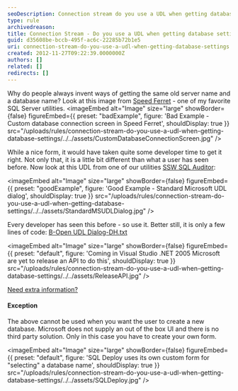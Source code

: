 ```yaml
---
seoDescription: Connection stream do you use a UDL when getting database settings?
type: rule
archivedreason:
title: Connection Stream - Do you use a UDL when getting database settings?
guid: d35608be-bccb-495f-ac6c-22285b72b1e5
uri: connection-stream-do-you-use-a-udl-when-getting-database-settings
created: 2012-11-27T09:22:39.0000000Z
authors: []
related: []
redirects: []
---
```


Why do people always invent ways of getting the same old server name and a database name? Look at this image from [Speed Ferret](http://www.ssw.com.au/ssw/Standards/DeveloperGeneral/SQLservertools.aspx#SpeedFerret) - one of my favorite SQL Server utilities.
<imageEmbed
  alt="Image"
  size="large"
  showBorder={false}
  figureEmbed={{
    preset: "badExample",
    figure: 'Bad Example - Custom database connection screen in Speed Ferret',
    shouldDisplay: true
  }}
  src="/uploads/rules/connection-stream-do-you-use-a-udl-when-getting-database-settings/../../assets/CustomDatabaseConnectionScreen.jpg"
/>

While a nice form, it would have taken quite some developer time to get it right. Not only that, it is a little bit different than what a user has seen before. Now look at this UDL from one of our utilities [SSW SQL Auditor](https://www.ssw.com.au/ssw/SQLAuditor/):

<imageEmbed
  alt="Image"
  size="large"
  showBorder={false}
  figureEmbed={{
    preset: "goodExample",
    figure: 'Good Example - Standard Microsoft UDL dialog',
    shouldDisplay: true
  }}
  src="/uploads/rules/connection-stream-do-you-use-a-udl-when-getting-database-settings/../../assets/StandardMSUDLDialog.jpg"
/>

Every developer has seen this before - so use it. Better still, it is only a few lines of code: [B-Open UDL Dialog-DH.txt](https://gist.github.com/SSWConsulting/60cce3f7a65665d7dae2#file-b-open-udl-dialog-dh)


<imageEmbed
  alt="Image"
  size="large"
  showBorder={false}
  figureEmbed={{
    preset: "default",
    figure: 'Coming in Visual Studio .NET 2005 Microsoft are yet to release an API to do this',
    shouldDisplay: true
  }}
  src="/uploads/rules/connection-stream-do-you-use-a-udl-when-getting-database-settings/../../assets/ReleaseAPI.jpg"
/>

[Need extra information?](https://www.ssw.com.au/ssw/Standards/BetterSoftwareSuggestions/MSForm.aspx#InvokingOLEBDataLinkPropertiesDialog)

#### Exception

The above cannot be used when you want the user to create a new database. Microsoft does not supply an out of the box UI and there is no third party solution. Only in this case you have to create your own form.


<imageEmbed
  alt="Image"
  size="large"
  showBorder={false}
  figureEmbed={{
    preset: "default",
    figure: 'SQL Deploy uses its own custom form for "selecting" a database name',
    shouldDisplay: true
  }}
  src="/uploads/rules/connection-stream-do-you-use-a-udl-when-getting-database-settings/../../assets/SQLDeploy.jpg"
/>